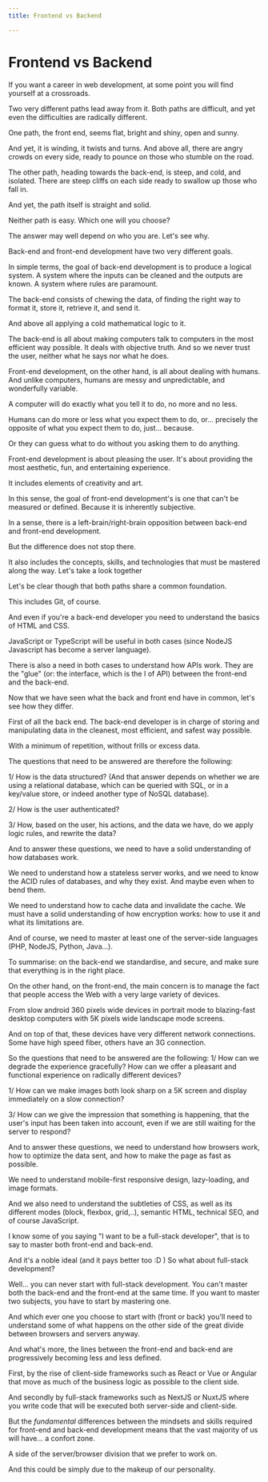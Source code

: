 ```yaml
---
title: Frontend vs Backend

---
```

# Frontend vs Backend 

If you want a career in web development, at some point you will find yourself at a crossroads. 

Two very different paths lead away from it. Both paths are difficult, and yet even the difficulties are radically different. 

One path, the front end, seems flat, bright and shiny, open and sunny. 

And yet, it is winding, it twists and turns. And above all, there are angry crowds on every side, ready to pounce on those who stumble on the road. 

The other path, heading towards the back-end, is steep, and cold, and isolated. There are steep cliffs on each side ready to swallow up those who fall in. 

And yet, the path itself is straight and solid.

Neither path is easy. Which one will you choose? 

The answer may well depend on who you are. Let's see why. 

Back-end and front-end development have two very different goals. 

In simple terms, the goal of back-end development is to produce a logical system. A system where the inputs can be cleaned and the outputs are known. A system where rules are paramount. 

The back-end consists of chewing the data, of finding the right way to format it, store it, retrieve it, and send it. 

And above all applying a cold mathematical logic to it. 

The back-end is all about making computers talk to computers in the most efficient way possible. It deals with objective truth. And so we never trust the user, neither what he says nor what he does.

Front-end development, on the other hand, is all about dealing with humans. And unlike computers, humans are messy and unpredictable, and wonderfully variable. 

A computer will do exactly what you tell it to do, no more and no less. 

Humans can do more or less what you expect them to do, or... precisely the opposite of what you expect them to do, just... because. 

Or they can guess what to do without you asking them to do anything. 

Front-end development is about pleasing the user. It's about providing the most aesthetic, fun, and entertaining experience. 

It includes elements of creativity and art. 

In this sense, the goal of front-end development's is one that can't be measured or defined. Because it is inherently subjective.

In a sense, there is a left-brain/right-brain opposition between back-end and front-end development. 

But the difference does not stop there. 

It also includes the concepts, skills, and technologies that must be mastered along the way. Let's take a look together 

Let's be clear though that both paths share a common foundation. 

This includes Git, of course. 

And even if you're a back-end developer you need to understand the basics of HTML and CSS. 

JavaScript or TypeScript will be useful in both cases (since NodeJS Javascript has become a server language).

There is also a need in both cases to understand how APIs work. They are the "glue" (or: the interface, which is the I of API) between the front-end and the back-end. 

Now that we have seen what the back and front end have in common, let's see how they differ. 

First of all the back end. The back-end developer is in charge of storing and manipulating data in the cleanest, most efficient, and safest way possible. 

With a minimum of repetition, without frills or excess data. 

The questions that need to be answered are therefore the following: 

1/ How is the data structured? (And that answer depends on whether we are using a relational database, which can be queried with SQL, or in a key/value store, or indeed another type of NoSQL database). 

2/ How is the user authenticated? 

3/ How, based on the user, his actions, and the data we have, do we apply logic rules, and rewrite the data?

And to answer these questions, we need to have a solid understanding of how databases work. 

We need to understand how a stateless server works, and we need to know the ACID rules of databases, and why they exist. And maybe even when to bend them.

We need to understand how to cache data and invalidate the cache. We must have a solid understanding of how encryption works: how to use it and what its limitations are. 

And of course, we need to master at least one of the server-side languages (PHP, NodeJS, Python, Java...). 

To summarise: on the back-end we standardise, and secure, and make sure that everything is in the right place.

On the other hand, on the front-end, the main concern is to manage the fact that people access the Web with a very large variety of devices.

From slow android 360 pixels wide devices in portrait mode to blazing-fast desktop computers with 5K pixels wide landscape mode screens. 

And on top of that, these devices have very different network connections. Some have high speed fiber, others have an 3G connection. 

So the questions that need to be answered are the following: 
1/ How can we degrade the experience gracefully? How can we offer a pleasant and functional experience on radically different devices?

1/ How can we make images both look sharp on a 5K screen and display immediately on a slow connection? 

3/ How can we give the impression that something is happening, that the user's input has been taken into account, even if we are still waiting for the server to respond?

And to answer these questions, we need to understand how browsers work, how to optimize the data sent, and how to make the page as fast as possible. 

We need to understand mobile-first responsive design, lazy-loading, and image formats. 

And we also need to understand the subtleties of CSS, as well as its different modes (block, flexbox, grid,..), semantic HTML, technical SEO, and of course JavaScript.  

I know some of you saying "I want to be a full-stack developer", that is to say to master both front-end and back-end. 

And it's a noble ideal (and it pays better too :D ) So what about full-stack development?

Well… you can never start with full-stack development. You can't master both the back-end and the front-end at the same time. 
If you want to master two subjects, you have to start by mastering one. 
 
And which ever one you choose to start with (front or back) you'll need to understand some of what happens on the other side of the great divide between browsers and servers anyway. 

And what's more, the lines between the front-end and back-end are progressively becoming less and less defined. 

First, by the rise of client-side frameworks such as React or Vue or Angular that move as much of the business logic as possible to the client side. 

And secondly by full-stack frameworks such as NextJS or NuxtJS where you write code that will be executed both server-side and client-side. 

But the *fundamental* differences between the mindsets and skills required for front-end and back-end development means that the vast majority of us will have… a confort zone. 

A side of the server/browser division that we prefer to work on. 

And this could be simply due to the makeup of our personality.